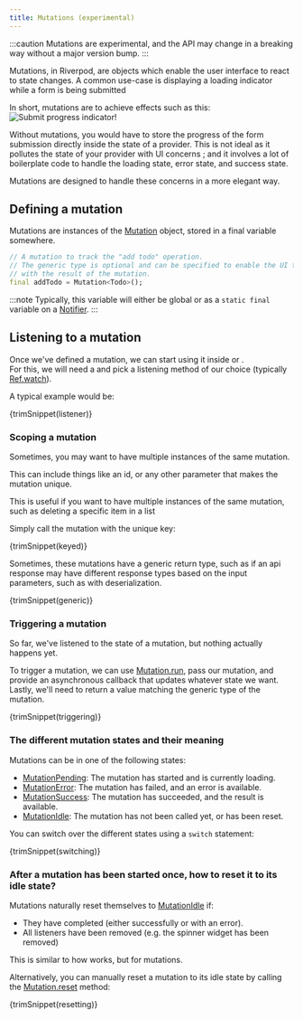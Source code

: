 ```yaml
---
title: Mutations (experimental)
---
```


:::caution
Mutations are experimental, and the API may change in a breaking way without
a major version bump.
:::

Mutations, in Riverpod, are objects which enable the user interface
to react to state changes.
A common use-case is displaying a loading indicator while a form is being submitted

In short, mutations are to achieve effects such as this:
![Submit progress indicator](/img/concepts2/mutations/spinner.gif)!

Without mutations, you would have to store the progress of the form submission
directly inside the state of a provider. This is not ideal as it pollutes the
state of your provider with UI concerns ; and it involves a lot of boilerplate code
to handle the loading state, error state, and success state.

Mutations are designed to handle these concerns in a more elegant way.

## Defining a mutation

Mutations are instances of the [Mutation] object, stored in a final variable somewhere.

```dart
// A mutation to track the "add todo" operation.
// The generic type is optional and can be specified to enable the UI to interact
// with the result of the mutation.
final addTodo = Mutation<Todo>();
```

:::note
Typically, this variable will either be global or as a `static final` variable on
a [Notifier].
:::

## Listening to a mutation

Once we've defined a mutation, we can start using it inside <Link documentID="concepts2/consumers" /> or <Link documentID="concepts2/providers" />.  
For this, we will need a <Link documentID="concepts2/refs" /> and pick a listening method of our choice
(typically [Ref.watch]).

A typical example would be:

<CodeBlock>{trimSnippet(listener)}</CodeBlock>

### Scoping a mutation

Sometimes, you may want to have multiple instances of the same mutation.

This can include things like an id, or any other parameter that makes the mutation unique.

This is useful if you want to have multiple instances of the same mutation,
such as deleting a specific item in a list

Simply call the mutation with the unique key:

<CodeBlock>{trimSnippet(keyed)}</CodeBlock>

Sometimes, these mutations have a generic return type,
such as if an api response may have different response types
based on the input parameters, such as with deserialization.

<CodeBlock>{trimSnippet(generic)}</CodeBlock>

### Triggering a mutation

So far, we've listened to the state of a mutation, but nothing actually happens yet.

To trigger a mutation, we can use [Mutation.run], pass our mutation, and provide an asynchronous callback
that updates whatever state we want. Lastly, we'll need to return a value matching the generic type of the mutation.

<CodeBlock>{trimSnippet(triggering)}</CodeBlock>

### The different mutation states and their meaning

Mutations can be in one of the following states:
- [MutationPending]: The mutation has started and is currently loading.
- [MutationError]: The mutation has failed, and an error is available.
- [MutationSuccess]: The mutation has succeeded, and the result is available.
- [MutationIdle]: The mutation has not been called yet, or has been reset.

You can switch over the different states using a `switch` statement:

<CodeBlock>{trimSnippet(switching)}</CodeBlock>

### After a mutation has been started once, how to reset it to its idle state?

Mutations naturally reset themselves to [MutationIdle] if:
- They have completed (either successfully or with an error).
- All listeners have been removed (e.g. the spinner widget has been removed)

This is similar to how <Link documentID="concepts2/auto_dispose"/> works, but for mutations.

Alternatively, you can manually reset a mutation to its idle state
by calling the [Mutation.reset] method:

<CodeBlock>{trimSnippet(resetting)}</CodeBlock>

[MutationPending]: https://pub.dev/documentation/riverpod/3.0.0-dev.18/experimental_mutation/MutationPending-class.html
[MutationError]: https://pub.dev/documentation/riverpod/3.0.0-dev.18/experimental_mutation/MutationError-class.html
[MutationSuccess]: https://pub.dev/documentation/riverpod/3.0.0-dev.18/experimental_mutation/MutationSuccess-class.html
[MutationIdle]: https://pub.dev/documentation/riverpod/3.0.0-dev.18/experimental_mutation/MutationIdle-class.html
[Mutation.reset]: https://pub.dev/documentation/riverpod/3.0.0-dev.18/experimental_mutation/Mutation/reset.html
[Mutation.run]: https://pub.dev/documentation/riverpod/3.0.0-dev.18/experimental_mutation/Mutation/run.html
[Mutation]: https://pub.dev/documentation/riverpod/3.0.0-dev.18/experimental_mutation/Mutation-class.html
[Notifier]: https://pub.dev/documentation/riverpod/3.0.0-dev.18/riverpod/Notifier-class.html
[Ref.watch]: https://pub.dev/documentation/riverpod/3.0.0-dev.18/riverpod/Ref/watch.html